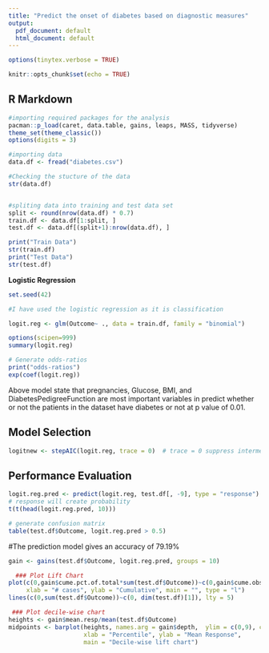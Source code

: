 ---
title: "Predict the onset of diabetes based on diagnostic measures"
output:
  pdf_document: default
  html_document: default
---
```{r, include=FALSE}
options(tinytex.verbose = TRUE)
```

```{r setup, include=FALSE}
knitr::opts_chunk$set(echo = TRUE)
```

## R Markdown


```{r Package}
#importing required packages for the analysis
pacman::p_load(caret, data.table, gains, leaps, MASS, tidyverse)
theme_set(theme_classic())
options(digits = 3)
```

```{r Data}
#importing data
data.df <- fread("diabetes.csv")

#Checking the stucture of the data
str(data.df)



```

```{r Data_Split}
#spliting data into training and test data set
split <- round(nrow(data.df) * 0.7)
train.df <- data.df[1:split, ]
test.df <- data.df[(split+1):nrow(data.df), ]

print("Train Data")
str(train.df)
print("Test Data")
str(test.df)

```

__Logistic Regression__  
```{r logisticReg}
set.seed(42)

#I have used the logistic regression as it is classification

logit.reg <- glm(Outcome~ ., data = train.df, family = "binomial") 

options(scipen=999)
summary(logit.reg)

# Generate odds-ratios
print("odds-ratios")
exp(coef(logit.reg))
```

Above model state that pregnancies, Glucose, BMI, and DiabetesPedigreeFunction are most important variables in predict whether or not the patients in the dataset have diabetes or not at p value of 0.01.


## Model Selection
```{r modelSelection}
logitnew <- stepAIC(logit.reg, trace = 0)  # trace = 0 suppress intermediate steps

```


## Performance Evaluation
```{r perfEval}
logit.reg.pred <- predict(logit.reg, test.df[, -9], type = "response")
# response will create probability 
t(t(head(logit.reg.pred, 10)))

# generate confusion matrix
table(test.df$Outcome, logit.reg.pred > 0.5)

```

#The prediction model gives an accuracy of 79.19%



```{r liftChart }
gain <- gains(test.df$Outcome, logit.reg.pred, groups = 10)

  ### Plot Lift Chart
plot(c(0,gain$cume.pct.of.total*sum(test.df$Outcome))~c(0,gain$cume.obs), 
     xlab = "# cases", ylab = "Cumulative", main = "", type = "l")
lines(c(0,sum(test.df$Outcome))~c(0, dim(test.df)[1]), lty = 5)

```

```{r Decile}
 ### Plot decile-wise chart
heights <- gain$mean.resp/mean(test.df$Outcome)
midpoints <- barplot(heights, names.arg = gain$depth,  ylim = c(0,9), col = "gold3",  
                     xlab = "Percentile", ylab = "Mean Response", 
                     main = "Decile-wise lift chart")

```



